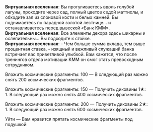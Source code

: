 {{Диалог Начало}}
:'''Виртуальная вселенная:''' Вы прогуливаетесь вдоль голубой лагуны, проходите через сад, полный цветов седой маттиолы, и обходите зал из слоновой кости и белых камней. Вы поднимаетесь по парадной золотой лестнице... и останавливаетесь перед вывеской «Банк КММ».
:'''Виртуальная вселенная:''' Все элементы декора здесь шикарны и ослепительны... Вы подходите к стойке.
:'''Виртуальная вселенная:''' - Чем больше сумма вклада, тем выше процентная ставка, - изящный и вежливый служащий банка встречает вас приветливой улыбкой. Вам кажется, что после тренингов отдела мотивации КММ он смог стать превосходным сотрудником.
:{{Диалог|Звезда}} Вложить космические фрагменты: 100 &mdash; В следующий раз можно снять 200 космических фрагментов.
:{{Диалог|Звезда}} Вложить космические фрагменты: 150 &mdash; Получить диковины 1★: 1. В следующий раз можно снять 400 космических фрагментов.
:{{Диалог|Звезда}} Вложить космические фрагменты: 200 &mdash; Получить диковины 2★: 1. В следующий раз можно снять 600 космических фрагментов.
:{{Диалог|Звезда}} Уйти &mdash; Вам нравится прятать космические фрагменты под подушкой
{{Диалог Конец}}